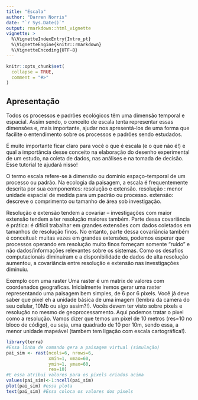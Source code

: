 ```yaml
---
title: "Escala"
author: "Darren Norris"
date: "`r Sys.Date()`"
output: rmarkdown::html_vignette
vignette: >
  %\VignetteIndexEntry{Intro_pt}
  %\VignetteEngine{knitr::rmarkdown}
  %\VignetteEncoding{UTF-8}
---
```


```r
knitr::opts_chunk$set(
  collapse = TRUE,
  comment = "#>"
)
```

## Apresentação
Todos os processos e padrões ecológicos têm uma dimensão temporal e espacial. Assim sendo, o conceito de escala tenta representar essas dimensões e, mais importante, ajudar nos apresentá-los de uma forma que facilite o entendimento sobre os processos e padrões sendo estudados.

É muito importante ficar claro para você o que é escala (e o que não é!) e qual a importância desse conceito na elaboração do desenho experimental de um estudo, na coleta de dados, nas análises e na tomada de decisão. Esse tutorial te ajudará nisso!

O termo escala refere-se à dimensão ou domínio espaço-temporal  de um processo ou padrão. Na ecologia da paisagem, a escala é frequentemente descrita por sua componentes: resolução e extensão. 
resolução :  menor unidade espacial de medida para um padrão ou processo.
extensão: descreve o comprimento ou tamanho de área sob investigação.

Resolução e extensão tendem a covariar – investigações com maior extensão tendem a ter resolução maiores também. Parte dessa covariância é prática: é difícil trabalhar em grandes extensões com dados coletados em tamanhos de resolução finos. No entanto, parte dessa covariância também é conceitual: muitas vezes em grandes extensões, podemos esperar que processos operando em resolução muito finos forneçam somente “ruído” e não dados/informações relevantes sobre os sistemas. Como  os desafios computacionais diminuíram e a disponibilidade de dados de alta resolução aumentou, a covariância entre resolução e extensão nas investigações diminuiu.

Exemplo com uma raster
Uma raster é um matrix de valores com coordenados geograficas.
Inicialmente iremos gerar uma raster representando uma paisagem bem simples, de 6 por 6 pixels.
Você já deve saber que pixel eh a unidade básica de uma imagem (lembra da camera do seu celular, 10Mb ou algo assim?!). Vocês devem ter
visto sobre pixels e resolução no mesmo de geoprocessamento. Aqui podemos tratar o pixel como a resolução. Vamos dizer que temos um pixel de 10 metros (res=10 no bloco de código), ou seja,
uma quadrado de 10 por 10m, sendo essa, a menor unidade mapeável (tambem tem ligação com escala cartográfica!).

```r
library(terra)
#Essa linha de comando gera a paisagem virtual (simulação)
pai_sim <- rast(ncols=6, nrows=6, 
                xmin=1, xmax=60, 
                ymin=1, ymax=60, 
                res=10) 
#E essa atribui valores para os pixels criados acima
values(pai_sim)<-1:ncell(pai_sim)  
plot(pai_sim) #essa plota
text(pai_sim) #Essa coloca os valores dos pixels
```

